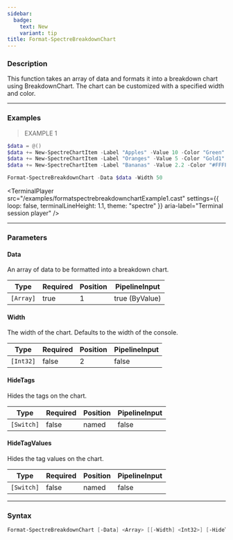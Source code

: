 ```yaml
---
sidebar:
  badge:
    text: New
    variant: tip
title: Format-SpectreBreakdownChart
---
```





### Description

This function takes an array of data and formats it into a breakdown chart using BreakdownChart. The chart can be customized with a specified width and color.

---

### Examples
> EXAMPLE 1

```powershell
$data = @()
$data += New-SpectreChartItem -Label "Apples" -Value 10 -Color "Green"
$data += New-SpectreChartItem -Label "Oranges" -Value 5 -Color "Gold1"
$data += New-SpectreChartItem -Label "Bananas" -Value 2.2 -Color "#FFFF00"

Format-SpectreBreakdownChart -Data $data -Width 50
```
<TerminalPlayer
    src="/examples/formatspectrebreakdownchartExample1.cast"
    settings={{
        loop: false,
        terminalLineHeight: 1.1,
        theme: "spectre"
    }}
    aria-label="Terminal session player"
/>

---

### Parameters
#### **Data**
An array of data to be formatted into a breakdown chart.

|Type     |Required|Position|PipelineInput |
|---------|--------|--------|--------------|
|`[Array]`|true    |1       |true (ByValue)|

#### **Width**
The width of the chart. Defaults to the width of the console.

|Type     |Required|Position|PipelineInput|
|---------|--------|--------|-------------|
|`[Int32]`|false   |2       |false        |

#### **HideTags**
Hides the tags on the chart.

|Type      |Required|Position|PipelineInput|
|----------|--------|--------|-------------|
|`[Switch]`|false   |named   |false        |

#### **HideTagValues**
Hides the tag values on the chart.

|Type      |Required|Position|PipelineInput|
|----------|--------|--------|-------------|
|`[Switch]`|false   |named   |false        |

---

### Syntax
```powershell
Format-SpectreBreakdownChart [-Data] <Array> [[-Width] <Int32>] [-HideTags] [-HideTagValues] [<CommonParameters>]
```
